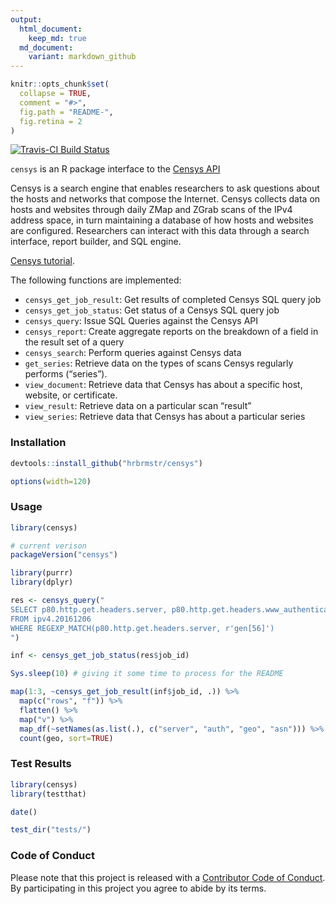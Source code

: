 ```yaml
---
output:
  html_document:
    keep_md: true
  md_document:
    variant: markdown_github
---
```


<!-- README.md is generated from README.Rmd. Please edit that file -->

```r
knitr::opts_chunk$set(
  collapse = TRUE,
  comment = "#>",
  fig.path = "README-",
  fig.retina = 2
)
```

[![Travis-CI Build Status](https://travis-ci.org/hrbrmstr/censys.svg?branch=master)](https://travis-ci.org/hrbrmstr/censys)

`censys` is an R package interface to the [Censys API](https://censys.io/api)

Censys is a search engine that enables researchers to ask questions about the hosts and networks that compose the Internet. Censys collects data on hosts and websites through daily ZMap and ZGrab scans of the IPv4 address space, in turn maintaining a database of how hosts and websites are configured. Researchers can interact with this data through a search interface, report builder, and SQL engine.

[Censys tutorial](https://www.censys.io/tutorial).

The following functions are implemented:

- `censys_get_job_result`:	Get results of completed Censys SQL query job
- `censys_get_job_status`:	Get status of a Censys SQL query job
- `censys_query`:	Issue SQL Queries against the Censys API
- `censys_report`:	Create aggregate reports on the breakdown of a field in the result set of a query
- `censys_search`:	Perform queries against Censys data
- `get_series`:	Retrieve data on the types of scans Censys regularly performs ("series").
- `view_document`:	Retrieve data that Censys has about a specific host, website, or certificate.
- `view_result`:	Retrieve data on a particular scan "result"
- `view_series`:	Retrieve data that Censys has about a particular series

### Installation

```r
devtools::install_github("hrbrmstr/censys")
```

```r
options(width=120)
```

### Usage

```r
library(censys)

# current verison
packageVersion("censys")

library(purrr)
library(dplyr)

res <- censys_query("
SELECT p80.http.get.headers.server, p80.http.get.headers.www_authenticate, location.country, autonomous_system.asn
FROM ipv4.20161206
WHERE REGEXP_MATCH(p80.http.get.headers.server, r'gen[56]')
")

inf <- censys_get_job_status(res$job_id)

Sys.sleep(10) # giving it some time to process for the README

map(1:3, ~censys_get_job_result(inf$job_id, .)) %>% 
  map(c("rows", "f")) %>% 
  flatten() %>% 
  map("v") %>% 
  map_df(~setNames(as.list(.), c("server", "auth", "geo", "asn"))) %>% 
  count(geo, sort=TRUE)
```

### Test Results

```r
library(censys)
library(testthat)

date()

test_dir("tests/")
```

### Code of Conduct

Please note that this project is released with a [Contributor Code of Conduct](CONDUCT.md). 
By participating in this project you agree to abide by its terms.
